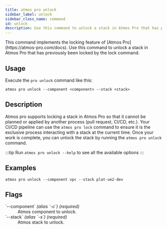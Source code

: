 ```yaml
---
title: atmos pro unlock
sidebar_label: unlock
sidebar_class_name: command
id: unlock
description: Use this command to unlock a stack in Atmos Pro that has previously been locked by the lock command.
---
```



<Intro>
This command implements the locking feature of [Atmos Pro](https://atmos-pro.com/docs). Use this command to unlock
a stack in Atmos Pro that has previously been locked by the lock command.
</Intro>

## Usage

Execute the `pro unlock` command like this:

```shell
atmos pro unlock --component <component> --stack <stack>
```

## Description

Atmos pro supports locking a stack in Atmos Pro so that it cannot be planned or applied by another process (pull
request, CI/CD, etc.). Your CI/CD pipeline can use the `atmos pro lock` command to ensure it is the exclusive process
interacting with a stack at the current time. Once your work is complete, you can unlock the stack by running the `atmos
pro unlock` command.

:::tip
Run `atmos pro unlock --help` to see all the available options
:::

## Examples

```shell
atmos pro unlock --component vpc --stack plat-ue2-dev
```

## Flags

<dl>
  <dt>`--component` <em>(alias `-c`)</em> <em>(required)</em></dt>
  <dd>Atmos component to unlock.</dd>

  <dt>`--stack` <em>(alias `-s`)</em> <em>(required)</em></dt>
  <dd>Atmos stack to unlock.</dd>
</dl>

